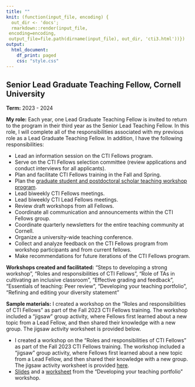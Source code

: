 ```yaml
---
title: ""
knit: (function(input_file, encoding) {
  out_dir <- 'docs';
  rmarkdown::render(input_file,
 encoding=encoding,
 output_file=file.path(dirname(input_file), out_dir, 'cti3.html'))})
output:
  html_document:
    df_print: paged
    css: "style.css"
---
```


## Senior Lead Graduate Teaching Fellow, Cornell University

**Term:** 2023 - 2024    

**My role:** Each year, one Lead Graduate Teaching Fellow is invited to return to the program in their third year as the Senior Lead Teaching Fellow. In this role, I will complete all of the responsibilities associated with my previous role as a Lead Graduate Teaching Fellow. In addition, I have the following responsibilities:

- Lead an information session on the CTI Fellows program.   
- Serve on the CTI Fellows selection committee (review applications and conduct interviews for all applicants).    
- Plan and facilitate CTI Fellows training in the Fall and Spring.    
- Plan the [graduate student and postdoctoral scholar teaching workshop program](https://teaching.cornell.edu/get-set-program).       
- Lead biweekly CTI Fellows meetings.  
- Lead biweekly CTI Lead Fellows meetings.  
- Review draft workshops from all Fellows.   
- Coordinate all communication and announcements within the CTI Fellows group.  
- Coordinate quarterly newsletters for the entire teaching community at Cornell.  
- Organize a university-wide teaching conference. 
- Collect and analyze feedback on the CTI Fellows program from workshop participants and from current fellows. 
- Make recommendations for future iterations of the CTI Fellows program.
\vspace{1em}

\noindent
**Workshops created and facilitated:** "Steps to developing a strong workshop", "Roles and responsibilities of CTI Fellows", "Role of TAs in cultivating an inclusive classroom", "Effective grading and feedback", "Essentials of teaching: Peer review", "Developing your teaching portfolio", "Refining and editing your diversity statement"

\noindent
**Sample materials:** I created a workshop on the "Roles and responsibilities of CTI Fellows" as part of the Fall 2023 CTI Fellows training. The workshop included a "jigsaw" group activity, where Fellows first learned about a new topic from a Lead Fellow, and then shared their knowledge with a new group. The jigsaw activity worksheet is provided below. 

- I created a workshop on the "Roles and responsibilities of CTI Fellows" as part of the Fall 2023 CTI Fellows training. The workshop included a "jigsaw" group activity, where Fellows first learned about a new topic from a Lead Fellow, and then shared their knowledge with a new group. The jigsaw activity worksheet is provided [here](https://github.com/kimberlywebb/teaching_portfolio_docs/blob/68516eb32806afacc5f6457f9b4a3b09ec0c02ab/CTI_Jigsaw.pdf?raw=true).
- [Slides](https://github.com/kimberlywebb/teaching_portfolio_docs/blob/af3c146d2433ba824b8f74c3755c8bffbf358cb0/Developing%20a%20Teaching%20Portfolio%20-%20workshop%20slides.pdf?raw=true) and a [worksheet](https://github.com/kimberlywebb/teaching_portfolio_docs/blob/af3c146d2433ba824b8f74c3755c8bffbf358cb0/TeachingPortfolio_Worksheet.pdf?raw=true) from the "Developing your teaching portfolio" workshop. 
